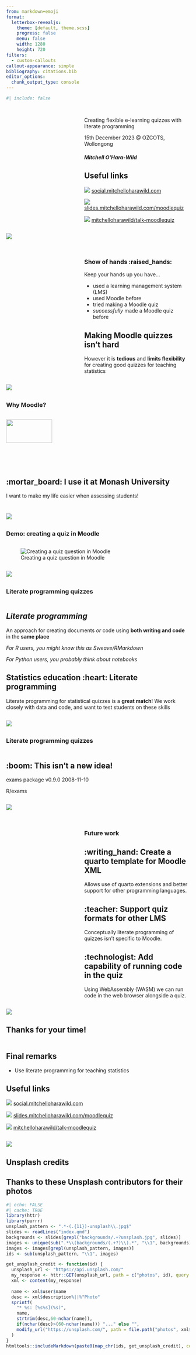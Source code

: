 ```yaml
---
from: markdown+emoji
format: 
  letterbox-revealjs:
    theme: [default, theme.scss]
    progress: false
    menu: false
    width: 1280
    height: 720
filters:
  - custom-callouts
callout-appearance: simple
bibliography: citations.bib
editor_options: 
  chunk_output_type: console
---
```


```r
#| include: false
```

## {}

::: columns
::: {.column width="40%"}
:::
::: {.column width="60%"}

::: {.title data-id="title"}
Creating flexible e-learning quizzes with literate programming
:::

::: {.dateplace}
15th December 2023 @ OZCOTS, Wollongong 
:::

##### Mitchell O'Hara-Wild

::: {.callout-link}

## Useful links

![](resources/forum.svg){.icon} [social.mitchelloharawild.com](https://social.mitchelloharawild.com/)

![](resources/projector-screen-outline.svg){.icon} [slides.mitchelloharawild.com/moodlequiz](https://slides.mitchelloharawild.com/moodlequiz)

![](resources/github.svg){.icon} [mitchelloharawild/talk-moodlequiz](https://github.com/mitchelloharawild/talk-moodlequiz)

:::

:::
:::

![](backgrounds/amjd-rdwan--MDJDYKQz6E-unsplash.jpg){.image-left}

## {}

::: columns

::: {.column width="40%"}
:::

::: {.column width="60%"}

### Show of hands :raised_hands:

Keep your hands up you have...

* [used a learning management system (LMS)]{.fragment}
* [used Moodle before]{.fragment}
* [tried making a Moodle quiz]{.fragment}
* [*successfully* made a Moodle quiz before]{.fragment}

:::{.fragment .fade-up}
:::{.callout-tip}
## Making Moodle quizzes isn't hard

However it is **tedious** and **limits flexibility** for creating good quizzes for teaching statistics
:::
:::

:::
:::

![](backgrounds/sindy-sussengut-IcycHW9DveY-unsplash.jpg){.image-left}

## {}

### Why Moodle?

::: columns
::: {.column width="60%"}

![](resources/moodle-logo.png){width="50%"}

:::{.fragment .fade-up}
:::{.callout-tip icon=false}
## :mortar_board: I use it at Monash University

I want to make my life easier when assessing students!
:::
:::

:::{.fragment .fade-up}
:::{.callout-tip icon=false}
## :tada: It's free and open source

My software is also free and open source! 

This improves accessibility.
:::
:::



:::
:::

![](backgrounds/ivan-aleksic-PDRFeeDniCk-unsplash.jpg){.image-right}


## {}

### Demo: creating a quiz in Moodle

::: columns
::: {.column width="60%"}
![Creating a quiz question in Moodle](resources/moodle-question.png)
:::
:::

![](backgrounds/ivan-aleksic-PDRFeeDniCk-unsplash.jpg){.image-right}

## {}

### Literate programming quizzes

::: columns
::: {.column width="60%"}

:::{.callout-note}
## *Literate programming*

An approach for creating documents *or* code using **both writing and code** in the **same place**

:::{.fragment}
*For R users, you might know this as Sweave/RMarkdown*

*For Python users, you probably think about notebooks*
:::
:::

:::{.fragment .fade-up}
:::{.callout-tip}
## Statistics education :heart: Literate programming

Literate programming for statistical quizzes is a **great match**! We work closely with data and code, and want to test students on these skills
:::
:::

:::
:::

![](backgrounds/isabela-kronemberger-OegFhZfw6Ok-unsplash.jpg){.image-right}

## {}

### Literate programming quizzes

::: columns
::: {.column width="60%"}

:::{.callout-caution icon=false}
## :boom: This isn't a new idea!

exams package v0.9.0 2008-11-10

R/exams
:::

:::
:::

![](backgrounds/isabela-kronemberger-OegFhZfw6Ok-unsplash.jpg){.image-right}


## {}

::: columns

::: {.column width="40%"}
:::

::: {.column width="60%"}

### Future work

:::{.fragment .fade-up}
:::{.callout-tip icon=false}
## :writing_hand: Create a quarto template for Moodle XML

Allows use of quarto extensions and better support for other programming languages.
:::
:::

:::{.fragment .fade-up}
:::{.callout-tip icon=false}
## :teacher: Support quiz formats for other LMS

Conceptually literate programming of quizzes isn't specific to Moodle.
:::
:::

:::{.fragment .fade-up}
:::{.callout-tip icon=false}
## :technologist: Add capability of running code in the quiz

Using WebAssembly (WASM) we can run code in the web browser alongside a quiz.
:::
:::

:::
:::

![](backgrounds/chris-lee-70l1tDAI6rM-unsplash.jpg){.image-left}

## Thanks for your time!

::: columns
::: {.column width="60%"}

::: {.callout-tip}
## Final remarks

* Use literate programming for teaching statistics
:::

::: {.callout-link}
## Useful links

![](resources/forum.svg){.icon} [social.mitchelloharawild.com](https://social.mitchelloharawild.com/)

![](resources/projector-screen-outline.svg){.icon} [slides.mitchelloharawild.com/moodlequiz](https://slides.mitchelloharawild.com/moodlequiz)

![](resources/github.svg){.icon} [mitchelloharawild/talk-moodlequiz](https://github.com/mitchelloharawild/talk-moodlequiz)
:::

:::
:::

![](backgrounds/max-saeling-_CGxNOLM1gQ-unsplash.jpg){.image-right}

## Unsplash credits

::: {.callout-unsplash}

## Thanks to these Unsplash contributors for their photos

```r
#| echo: FALSE
#| cache: TRUE
library(httr)
library(purrr)
unsplash_pattern <- ".*-(.{11})-unsplash\\.jpg$"
slides <- readLines("index.qmd")
backgrounds <- slides[grepl("backgrounds/.+?unsplash.jpg", slides)]
images <- unique(sub(".*\\(backgrounds/(.+?)\\).*", "\\1", backgrounds))
images <- images[grepl(unsplash_pattern, images)]
ids <- sub(unsplash_pattern, "\\1", images)

get_unsplash_credit <- function(id) {
  unsplash_url <- "https://api.unsplash.com/" 
  my_response <- httr::GET(unsplash_url, path = c("photos", id), query = list(client_id=Sys.getenv("UNSPLASH_ACCESS")))
  xml <- content(my_response)
  
  name <- xml$user$name
  desc <- xml$description%||%"Photo"
  sprintf(
    "* %s: [%s%s](%s)",
    name,
    strtrim(desc,60-nchar(name)),
    if(nchar(desc)>(60-nchar(name))) "..." else "",
    modify_url("https://unsplash.com/", path = file.path("photos", xml$id))
  )
}
htmltools::includeMarkdown(paste0(map_chr(ids, get_unsplash_credit), collapse = "\n"))
```

:::

<!-- ## References -->
